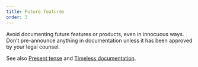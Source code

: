 ```yaml
---
title: Future features
order: 3
---
```


Avoid documenting future features or products, even in innocuous ways. Don't pre-announce anything in documentation unless it has been approved by your legal counsel.

See also [Present tense](https://developers.google.com/style/tense) and [Timeless documentation](https://developers.google.com/style/timeless-documentation).
